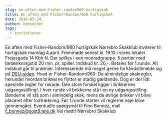 ```yaml
---
slug: en-aften-med-fisher-random960-hurtigskak
title: En aften med Fisher-Random/960 hurtigskak
date: 2016-03-24
author: kimsecher
tags:
  - invitationer
---
```

En aften med Fisher-Random/960 hurtigskak
Nørrebro Skakklub inviterer til hurtigskak mandag 4.april. Fremmøde senest kl. 19.10 i vores lokaler Frejasgade 14 Kbh.N.
Der spilles i een monradgruppe. 5 partier med betænkningstid 20 min. pr. spiller.
Indskud kr. 20,-. Betales før 1.runde. Alt indskud går til præmier.
Interesserede må meget gerne forhåndstilmelde sig på <a href="http://turnering.skak.dk/TournamentActive/Details?tourId=23417">DSU-siden</a>.
Hvad er Fisher-Random/960:
De almindelige skakregler, herunder hvordan brikkerne flytter er stadig gældende. Dog er der lidt specielle regler for rokade.
Den store forskel ligger i brikkernes udgangsstilling!. I hver runde vil brikkerne stå i en ny udgangsstilling. Bønderne vil stå som i almindelig skak, mens de øvrige brikker vil blive placeret efter lodtrækning. Før 1.runde starter vil reglerne nøje blive gennemgået.
Eventuelle spørgsmål til Finn Bonnez, mail f_bonnez@post9.tele.dk
Vel mødt!
Nørrebro Skakklub
